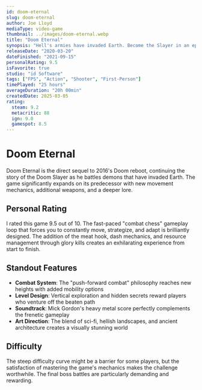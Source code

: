 ```yaml
---
id: doom-eternal
slug: doom-eternal
author: Joe Lloyd
mediaType: video-game
thumbnail: ../images/doom-eternal.webp
title: "Doom Eternal"
synopsis: "Hell's armies have invaded Earth. Become the Slayer in an epic single-player campaign to conquer demons across dimensions and stop the final destruction of humanity."
releaseDate: "2020-03-20"
dateFinished: "2021-09-15"
personalRating: 9.5
isFavorite: true
studio: "id Software"
tags: ["FPS", "Action", "Shooter", "First-Person"]
timePlayed: "25 hours"
averageDuration: "20h 00min"
createdDate: 2025-03-05
rating:
  steam: 9.2
  metacritic: 88
  ign: 9.0
  gamespot: 8.5
---
```


# Doom Eternal

Doom Eternal is the direct sequel to 2016's Doom reboot, continuing the story of the Doom Slayer as he battles demons that have invaded Earth. The game significantly expands on its predecessor with new movement mechanics, additional weapons, and a deeper lore.

## Personal Rating

I rated this game 9.5 out of 10. The fast-paced "combat chess" gameplay loop that forces you to constantly move, strategize, and adapt is brilliantly designed. The addition of the meat hook, dash mechanics, and resource management through glory kills creates an exhilarating experience from start to finish.

## Standout Features

- **Combat System**: The "push-forward combat" philosophy reaches new heights with added mobility options
- **Level Design**: Vertical exploration and hidden secrets reward players who venture off the beaten path
- **Soundtrack**: Mick Gordon's heavy metal score perfectly complements the frenetic gameplay
- **Art Direction**: The blend of sci-fi, hellish landscapes, and ancient architecture creates a visually stunning world

## Difficulty

The steep difficulty curve might be a barrier for some players, but the satisfaction of mastering the game's mechanics makes the challenge worthwhile. The final boss battles are particularly demanding and rewarding.
